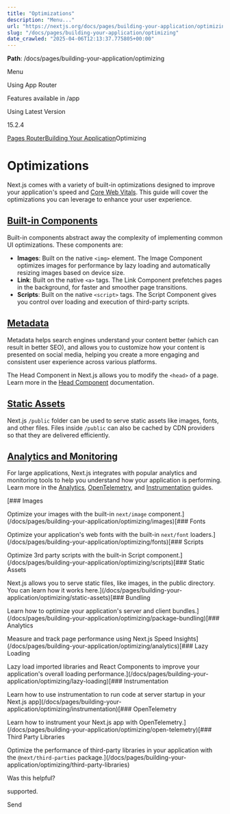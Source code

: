 ---
title: "Optimizations"
description: "Menu..."
url: "https://nextjs.org/docs/pages/building-your-application/optimizing"
slug: "/docs/pages/building-your-application/optimizing"
date_crawled: "2025-04-06T12:13:37.775805+00:00"
---

**Path**: /docs/pages/building-your-application/optimizing

Menu

Using App Router

Features available in /app

Using Latest Version

15.2.4

[Pages Router](/docs/pages)[Building Your Application](/docs/pages/building-your-application)Optimizing

# Optimizations

Next.js comes with a variety of built-in optimizations designed to improve your application's speed and [Core Web Vitals](https://web.dev/vitals/). This guide will cover the optimizations you can leverage to enhance your user experience.

## [Built-in Components](#built-in-components)

Built-in components abstract away the complexity of implementing common UI optimizations. These components are:

* **Images**: Built on the native `<img>` element. The Image Component optimizes images for performance by lazy loading and automatically resizing images based on device size.
* **Link**: Built on the native `<a>` tags. The Link Component prefetches pages in the background, for faster and smoother page transitions.
* **Scripts**: Built on the native `<script>` tags. The Script Component gives you control over loading and execution of third-party scripts.

## [Metadata](#metadata)

Metadata helps search engines understand your content better (which can result in better SEO), and allows you to customize how your content is presented on social media, helping you create a more engaging and consistent user experience across various platforms.

The Head Component in Next.js allows you to modify the `<head>` of a page. Learn more in the [Head Component](/docs/pages/api-reference/components/head) documentation.

## [Static Assets](#static-assets)

Next.js `/public` folder can be used to serve static assets like images, fonts, and other files. Files inside `/public` can also be cached by CDN providers so that they are delivered efficiently.

## [Analytics and Monitoring](#analytics-and-monitoring)

For large applications, Next.js integrates with popular analytics and monitoring tools to help you understand how your application is performing. Learn more in the [Analytics](/docs/app/building-your-application/optimizing/analytics),  [OpenTelemetry](/docs/pages/building-your-application/optimizing/open-telemetry), and [Instrumentation](/docs/pages/building-your-application/optimizing/instrumentation) guides.

[### Images

Optimize your images with the built-in `next/image` component.](/docs/pages/building-your-application/optimizing/images)[### Fonts

Optimize your application's web fonts with the built-in `next/font` loaders.](/docs/pages/building-your-application/optimizing/fonts)[### Scripts

Optimize 3rd party scripts with the built-in Script component.](/docs/pages/building-your-application/optimizing/scripts)[### Static Assets

Next.js allows you to serve static files, like images, in the public directory. You can learn how it works here.](/docs/pages/building-your-application/optimizing/static-assets)[### Bundling

Learn how to optimize your application's server and client bundles.](/docs/pages/building-your-application/optimizing/package-bundling)[### Analytics

Measure and track page performance using Next.js Speed Insights](/docs/pages/building-your-application/optimizing/analytics)[### Lazy Loading

Lazy load imported libraries and React Components to improve your application's overall loading performance.](/docs/pages/building-your-application/optimizing/lazy-loading)[### Instrumentation

Learn how to use instrumentation to run code at server startup in your Next.js app](/docs/pages/building-your-application/optimizing/instrumentation)[### OpenTelemetry

Learn how to instrument your Next.js app with OpenTelemetry.](/docs/pages/building-your-application/optimizing/open-telemetry)[### Third Party Libraries

Optimize the performance of third-party libraries in your application with the `@next/third-parties` package.](/docs/pages/building-your-application/optimizing/third-party-libraries)

Was this helpful?

supported.

Send